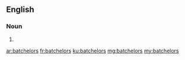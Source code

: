 ==English==

===Noun===
{{head|en|noun plural form}}

# {{plural of|batchelor|lang=en}}

[[ar:batchelors]]
[[fr:batchelors]]
[[ku:batchelors]]
[[mg:batchelors]]
[[my:batchelors]]